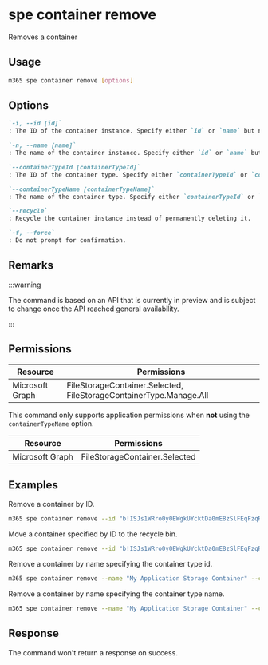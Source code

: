 
# spe container remove

Removes a container

## Usage

```sh
m365 spe container remove [options]
```

## Options

```md definition-list
`-i, --id [id]`
: The ID of the container instance. Specify either `id` or `name` but not both.

`-n, --name [name]`
: The name of the container instance. Specify either `id` or `name` but not both.

`--containerTypeId [containerTypeId]`
: The ID of the container type. Specify either `containerTypeId` or `containerTypeName` when using `name` but not both.

`--containerTypeName [containerTypeName]`
: The name of the container type. Specify either `containerTypeId` or `containerTypeName` when using `name` but not both.

`--recycle`
: Recycle the container instance instead of permanently deleting it.

`-f, --force`
: Do not prompt for confirmation.
```

<Global />

## Remarks

:::warning

The command is based on an API that is currently in preview and is subject to change once the API reached general availability.

:::

## Permissions

<Tabs>
  <TabItem value="Delegated">

  | Resource        | Permissions                                                        |
  |-----------------|--------------------------------------------------------------------|
  | Microsoft Graph | FileStorageContainer.Selected, FileStorageContainerType.Manage.All |

  </TabItem>
  <TabItem value="Application">

  This command only supports application permissions when **not** using the `containerTypeName` option.

  | Resource        | Permissions                   |
  |-----------------|-------------------------------|
  | Microsoft Graph | FileStorageContainer.Selected |

  </TabItem>
</Tabs>

## Examples

Remove a container by ID.

```sh
m365 spe container remove --id "b!ISJs1WRro0y0EWgkUYcktDa0mE8zSlFEqFzqRn70Zwp1CEtDEBZgQICPkRbil_5Z"
```

Move a container specified by ID to the recycle bin.

```sh
m365 spe container remove --id "b!ISJs1WRro0y0EWgkUYcktDa0mE8zSlFEqFzqRn70Zwp1CEtDEBZgQICPkRbil_5Z" --recycle
```

Remove a container by name specifying the container type id.

```sh
m365 spe container remove --name "My Application Storage Container" --containerTypeId d248c449-da7e-4119-b5f6-7bb0865a42f9
```

Remove a container by name specifying the container type name.

```sh
m365 spe container remove --name "My Application Storage Container" --containerTypeName "My Application Container Type"
```

## Response

The command won't return a response on success.
